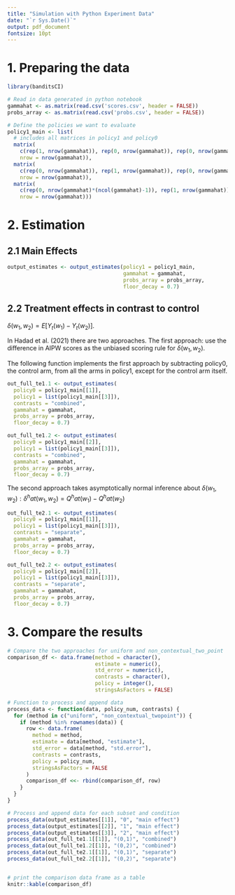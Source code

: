 ```yaml
---
title: "Simulation with Python Experiment Data"
date: "`r Sys.Date()`"
output: pdf_document
fontsize: 10pt
---
```


# 1. Preparing the data
```r
library(banditsCI)

# Read in data generated in python notebook
gammahat <- as.matrix(read.csv('scores.csv', header = FALSE))
probs_array <- as.matrix(read.csv('probs.csv', header = FALSE))

# Define the policies we want to evaluate
policy1_main <- list(
  # includes all matrices in policy1 and policy0
  matrix(
    c(rep(1, nrow(gammahat)), rep(0, nrow(gammahat)), rep(0, nrow(gammahat))),
    nrow = nrow(gammahat)),
  matrix(
    c(rep(0, nrow(gammahat)), rep(1, nrow(gammahat)), rep(0, nrow(gammahat))),
    nrow = nrow(gammahat)),
  matrix(
    c(rep(0, nrow(gammahat)*(ncol(gammahat)-1)), rep(1, nrow(gammahat))),
    nrow = nrow(gammahat)))
```

# 2. Estimation

## 2.1 Main Effects
```r
output_estimates <- output_estimates(policy1 = policy1_main,
                                     gammahat = gammahat,
                                     probs_array = probs_array,
                                     floor_decay = 0.7)
```

## 2.2 Treatment effects in contrast to control
$\delta(w_1, w_2) = E[Y_t(w_1) - Y_t(w_2)]$.

In Hadad et al. (2021) there are two approaches.
The first approach: use the difference in AIPW scores as the unbiased scoring rule for $\delta (w_1, w_2)$.

The following function implements the first approach by subtracting policy0, the control arm, from all the arms in policy1, except for the control arm itself.

```r
out_full_te1.1 <- output_estimates(
  policy0 = policy1_main[[1]],
  policy1 = list(policy1_main[[3]]),
  contrasts = "combined",
  gammahat = gammahat,
  probs_array = probs_array,
  floor_decay = 0.7)

out_full_te1.2 <- output_estimates(
  policy0 = policy1_main[[2]],
  policy1 = list(policy1_main[[3]]),
  contrasts = "combined",
  gammahat = gammahat,
  probs_array = probs_array,
  floor_decay = 0.7)
```

The second approach takes asymptotically normal inference about $\delta(w_1, w_2): \delta ^ hat (w_1, w_2) = Q ^ hat (w_1) - Q ^ hat (w_2)$

```r

out_full_te2.1 <- output_estimates(
  policy0 = policy1_main[[1]],
  policy1 = list(policy1_main[[3]]),
  contrasts = "separate",
  gammahat = gammahat,
  probs_array = probs_array,
  floor_decay = 0.7)

out_full_te2.2 <- output_estimates(
  policy0 = policy1_main[[2]],
  policy1 = list(policy1_main[[3]]),
  contrasts = "separate",
  gammahat = gammahat,
  probs_array = probs_array,
  floor_decay = 0.7)
```

# 3. Compare the results
```r
# Compare the two approaches for uniform and non_contextual_two_point
comparison_df <- data.frame(method = character(),
                            estimate = numeric(),
                            std_error = numeric(),
                            contrasts = character(),
                            policy = integer(),
                            stringsAsFactors = FALSE)

# Function to process and append data
process_data <- function(data, policy_num, contrasts) {
  for (method in c("uniform", "non_contextual_twopoint")) {
    if (method %in% rownames(data)) {
      row <- data.frame(
        method = method,
        estimate = data[method, "estimate"],
        std_error = data[method, "std.error"],
        contrasts = contrasts,
        policy = policy_num,
        stringsAsFactors = FALSE
      )
      comparison_df <<- rbind(comparison_df, row)
    }
  }
}

# Process and append data for each subset and condition
process_data(output_estimates[[1]], "0", "main effect")
process_data(output_estimates[[2]], "1", "main effect")
process_data(output_estimates[[3]], "2", "main effect")
process_data(out_full_te1.1[[1]], "(0,1)", "combined")
process_data(out_full_te1.2[[1]], "(0,2)", "combined")
process_data(out_full_te2.1[[1]], "(0,1)", "separate")
process_data(out_full_te2.2[[1]], "(0,2)", "separate")


# print the comparison data frame as a table
knitr::kable(comparison_df)
```

